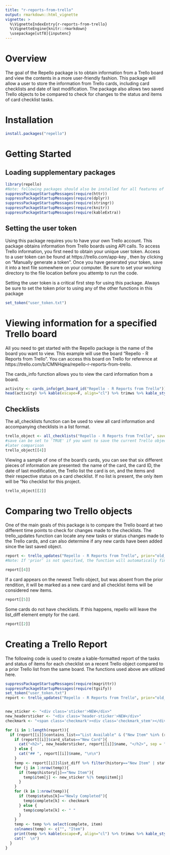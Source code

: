 ```yaml
---
title: "r-reports-from-trello"
output: rmarkdown::html_vignette
vignette: >
  %\VignetteIndexEntry{r-reports-from-trello}
  %\VignetteEngine{knitr::rmarkdown}
  \usepackage[utf8]{inputenc}
---
```


<style>
.sticker {
    display: inline;
    background-color: #6562bd;
    color: white;
    border: solid;
    border-color: #06009e;
    padding-left: 1ex;
    padding-right: .5ex;
    padding-top: .1ex;
    padding-bottom: .1ex;
    margin-right: 1ex;
    border-width:1pt;
    font-weight: bold;
    border-radius: 5px;
}
.header-sticker {
    display: inline;
    background-color: #2ca25f;
    color: white;
    border: solid;
    border-color: #06009e;
    padding-left: 1ex;
    padding-right: .5ex;
    margin-right: 1ex;
    border-width:1pt;
    font-weight: bold;
    border-radius: 12px;
}
.checkmark {
    display:inline-block;
    width: 22px;
    height:22px;
    -ms-transform: rotate(45deg); /* IE 9 */
    -webkit-transform: rotate(45deg); /* Chrome, Safari, Opera */
    transform: rotate(45deg);
}.checkmark_stem {
    position: absolute;
    width:3px;
    height:9px;
    background-color:green;
    left:11px;
    top:6px;
}.checkmark_kick {
    position: absolute;
    width:3px;
    height:3px;
    background-color:green;
    left:8px;
    top:12px;
}</style>

# Overview
The goal of the Repello package is to obtain information from a Trello board and
view the contents in a more user-friendly fashion.  This package will allow a
user to store the information from Trello cards, including card checklists and 
date of last modification.  The package also allows two saved Trello objects to
be compared to check for changes to the status and items of card checklist tasks.

# Installation
```r
install.packages("repello")
```

# Getting Started

## Loading supplementary packages
```r
library(repello)
#Note: following packages should also be installed for all features of the package to function properly
suppressPackageStartupMessages(require(httr))
suppressPackageStartupMessages(require(dplyr))
suppressPackageStartupMessages(require(stringr))
suppressPackageStartupMessages(require(knitr))
suppressPackageStartupMessages(require(kableExtra))
```

## Setting the user token
Using this package requires you to have your own Trello account.  This package
obtains information from Trello boards using API calls.  To access Trello
information, you first need to obtain your unique user token.  Access to a user
token can be found at https://trello.com/app-key , then by clicking on "Manually
generate a token".  Once you have generated your token, save it into a text file
somewhere on your computer.  Be sure to set your working directory to the 
file location before you attemtp to run the code.

Setting the user token is a critical first step for using this package.  Always
be sure to set the token prior to using any of the other functions in this
package

```r
set_token("user_token.txt")
```

# Viewing information for a specified Trello board

All you need to get started with the Repello package is the name of the board
you want to view.  This example will use the board 
"Repello - R Reports from Trello".  You can access this board on Trello for
reference at https://trello.com/b/CMNHqjea/repello-r-reports-from-trello.

The cards_info function allows you to view the card information from a board.

```r
activity <- cards_info(get_board_id("Repello - R Reports from Trello"))
head(activity) %>% kable(escape=F, align="cl") %>% trimws %>% kable_styling(c("striped","bordered"))
```

## Checklists

The all_checklists function can be used to view all card information and
accompanying checklists in a list format.

```r
trello_object <- all_checklists("Repello - R Reports from Trello", save=FALSE)
#save can be set to 'TRUE' if you want to save the current Trello object for 
#later comparison
trello_object[[4]]
```

Viewing a sample of one of the board's cards, you can see that six different 
pieces of information are presented: the name of the card, the card ID, the date
of last modification, the Trello list the card is on, and the items and their
respective status on a card checklist.  If no list is present, the only item
will be "No checklist for this project.

```r
trello_object[[2]]
```

# Comparing two Trello objects

One of the main goals of this package is to compare the Trello board at two
different time points to check for changes made to the checklists.  The
trello_updates function can locate any new tasks or status changes made to the 
Trello cards, and can also determine if any new cards have been added since the 
last saved object.

```r
report <- trello_updates("Repello - R Reports from Trello", prior="old_object.rds", save=FALSE)
#Note: If 'prior' is not specified, the function will automatically find the most recent saved Trello object to compare to the current rendition.  The function can also accept a 'recent' argument if you want to compare two lists from different time points.

report[[4]]
```

If a card appears on the newest Trello object, but was absent from the prior 
rendition, it will be marked as a new card and all checklist items will be 
considered new items.

```r
report[[5]]
```

Some cards do not have checklists.  If this happens, repello will leave the
list_diff element empty for the card.

```r
report[[2]]
```

# Creating a Trello Report

The following code is used to create a kable-formatted report of the tasks and 
status of items for each checklist on a recent Trello object compared to a 
prior Trello list from the same board.  The functions used above are utilized here.

```r
suppressPackageStartupMessages(require(magrittr))
suppressPackageStartupMessages(require(tgsify))
set_token("user_token.txt")
report <- trello_updates("Repello - R Reports from Trello", prior="old_object.rds", save=FALSE)


new_sticker <- "<div class='sticker'>NEW</div>"
new_headersticker <- "<div class='header-sticker'>NEW</div>"
checkmark <- "<span class='checkmark'><div class='checkmark_stem'></div><div class='checkmark_kick'></div></span>"

for (i in 1:length(report)){
  if (report[[i]]$contains_list=="List Available" & ("New Item" %in% (report[[i]]$list_diff)$history | "Newly Completed" %in% (report[[i]]$list_diff)$status)){
    if (report[[i]]$card_status=="New Card"){
      cat("<h2>", new_headersticker, report[[i]]$name, "</h2>", sep = " ")
    } else {
      cat("## ", report[[i]]$name, "\n\n")
    }
    temp <- report[[i]]$list_diff %>% filter(history=="New Item" | status=="Newly Completed")
    for (j in 1:nrow(temp)){
      if (temp$history[j]=="New Item"){
        temp$item[j] <- new_sticker %|% temp$item[j]
      }
    }
    for (k in 1:nrow(temp)){
      if (temp$status[k]=="Newly Completed"){
        temp$complete[k] <- checkmark
      } else {
        temp$complete[k] <- " "
      }
    }
    temp <- temp %>% select(complete, item)
    colnames(temp) <- c("", "Item")
    print(temp %>% kable(escape=F, align="cl") %>% trimws %>% kable_styling(c("striped","bordered")) %>% column_spec(1, "30px"))
    cat("  \n")
  }
}
```
